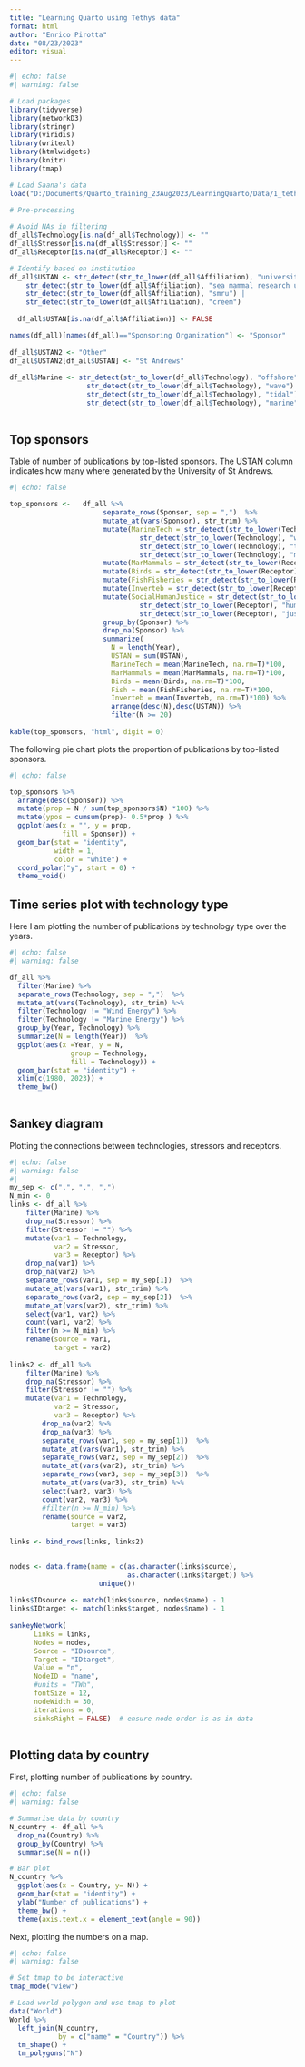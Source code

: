 ```yaml
---
title: "Learning Quarto using Tethys data"
format: html
author: "Enrico Pirotta"
date: "08/23/2023"
editor: visual
---
```


```r
#| echo: false
#| warning: false

# Load packages
library(tidyverse)
library(networkD3)
library(stringr)
library(viridis)
library(writexl)
library(htmlwidgets)
library(knitr)
library(tmap)

# Load Saana's data
load("D:/Documents/Quarto_training_23Aug2023/LearningQuarto/Data/1_tethys_docs_2023-08-13.Rd")

# Pre-processing
  
# Avoid NAs in filtering
df_all$Technology[is.na(df_all$Technology)] <- ""
df_all$Stressor[is.na(df_all$Stressor)] <- ""
df_all$Receptor[is.na(df_all$Receptor)] <- ""

# Identify based on institution
df_all$USTAN <- str_detect(str_to_lower(df_all$Affiliation), "university of st andrews") | 
    str_detect(str_to_lower(df_all$Affiliation), "sea mammal research unit") | 
    str_detect(str_to_lower(df_all$Affiliation), "smru") | 
    str_detect(str_to_lower(df_all$Affiliation), "creem")
  
  df_all$USTAN[is.na(df_all$Affiliation)] <- FALSE

names(df_all)[names(df_all)=="Sponsoring Organization"] <- "Sponsor"
  
df_all$USTAN2 <- "Other"
df_all$USTAN2[df_all$USTAN] <- "St Andrews"
  
df_all$Marine <- str_detect(str_to_lower(df_all$Technology), "offshore") |
                   str_detect(str_to_lower(df_all$Technology), "wave") |
                   str_detect(str_to_lower(df_all$Technology), "tidal") |
                   str_detect(str_to_lower(df_all$Technology), "marine")
  
```

## Top sponsors

Table of number of publications by top-listed sponsors. The USTAN column indicates how many where generated by the University of St Andrews.

```r
#| echo: false

top_sponsors <-   df_all %>%
                       separate_rows(Sponsor, sep = ",")  %>%
                       mutate_at(vars(Sponsor), str_trim) %>%
                       mutate(MarineTech = str_detect(str_to_lower(Technology), "offshore") | 
                                str_detect(str_to_lower(Technology), "wave") | 
                                str_detect(str_to_lower(Technology), "tidal") | 
                                str_detect(str_to_lower(Technology), "marine")) %>%
                       mutate(MarMammals = str_detect(str_to_lower(Receptor), "marine mammals")) %>%
                       mutate(Birds = str_detect(str_to_lower(Receptor), "birds")) %>%
                       mutate(FishFisheries = str_detect(str_to_lower(Receptor), "fish")) %>%
                       mutate(Inverteb = str_detect(str_to_lower(Receptor), "invertebrate")) %>%
                       mutate(SocialHumanJustice = str_detect(str_to_lower(Receptor), "social") |
                                str_detect(str_to_lower(Receptor), "human") | 
                                str_detect(str_to_lower(Receptor), "justice")) %>%
                       group_by(Sponsor) %>% 
                       drop_na(Sponsor) %>%
                       summarize(
                         N = length(Year), 
                         USTAN = sum(USTAN),
                         MarineTech = mean(MarineTech, na.rm=T)*100,
                         MarMammals = mean(MarMammals, na.rm=T)*100, 
                         Birds = mean(Birds, na.rm=T)*100,
                         Fish = mean(FishFisheries, na.rm=T)*100,
                         Inverteb = mean(Inverteb, na.rm=T)*100) %>%
                         arrange(desc(N),desc(USTAN)) %>%
                         filter(N >= 20)
  
kable(top_sponsors, "html", digit = 0)

```


The following pie chart plots the proportion of publications by top-listed sponsors.

```r
#| echo: false

top_sponsors %>% 
  arrange(desc(Sponsor)) %>%
  mutate(prop = N / sum(top_sponsors$N) *100) %>%
  mutate(ypos = cumsum(prop)- 0.5*prop ) %>% 
  ggplot(aes(x = "", y = prop, 
             fill = Sponsor)) +
  geom_bar(stat = "identity", 
           width = 1, 
           color = "white") +
  coord_polar("y", start = 0) +
  theme_void() 
```
 
## Time series plot with technology type

Here I am plotting the number of publications by technology type over the years.

```r
#| echo: false
#| warning: false

df_all %>% 
  filter(Marine) %>% 
  separate_rows(Technology, sep = ",")  %>%
  mutate_at(vars(Technology), str_trim) %>%
  filter(Technology != "Wind Energy") %>%
  filter(Technology != "Marine Energy") %>% 
  group_by(Year, Technology) %>% 
  summarize(N = length(Year))  %>% 
  ggplot(aes(x =Year, y = N, 
               group = Technology, 
               fill = Technology)) + 
  geom_bar(stat = "identity") +
  xlim(c(1980, 2023)) +
  theme_bw()
  
```

## Sankey diagram

Plotting the connections between technologies, stressors and receptors.

```r
#| echo: false
#| warning: false
#| 
my_sep <- c(",", ",", ",")
N_min <- 0
links <- df_all %>% 
    filter(Marine) %>%
    drop_na(Stressor) %>%
    filter(Stressor != "") %>% 
    mutate(var1 = Technology,
           var2 = Stressor,
           var3 = Receptor) %>% 
    drop_na(var1) %>% 
    drop_na(var2) %>% 
    separate_rows(var1, sep = my_sep[1])  %>%
    mutate_at(vars(var1), str_trim) %>%
    separate_rows(var2, sep = my_sep[2])  %>%
    mutate_at(vars(var2), str_trim) %>%
    select(var1, var2) %>%
    count(var1, var2) %>% 
    filter(n >= N_min) %>%
    rename(source = var1,
           target = var2)
    
links2 <- df_all %>% 
    filter(Marine) %>%
    drop_na(Stressor) %>%
    filter(Stressor != "") %>% 
    mutate(var1 = Technology,
           var2 = Stressor,
           var3 = Receptor) %>% 
        drop_na(var2) %>% 
        drop_na(var3) %>% 
        separate_rows(var1, sep = my_sep[1])  %>%
        mutate_at(vars(var1), str_trim) %>%
        separate_rows(var2, sep = my_sep[2])  %>%
        mutate_at(vars(var2), str_trim) %>%
        separate_rows(var3, sep = my_sep[3])  %>%
        mutate_at(vars(var3), str_trim) %>%
        select(var2, var3) %>%
        count(var2, var3) %>% 
        #filter(n >= N_min) %>%
        rename(source = var2,
               target = var3)
      
links <- bind_rows(links, links2)

    
nodes <- data.frame(name = c(as.character(links$source),
                             as.character(links$target)) %>%
                      unique())
    
links$IDsource <- match(links$source, nodes$name) - 1 
links$IDtarget <- match(links$target, nodes$name) - 1
    
sankeyNetwork(
      Links = links,
      Nodes = nodes,
      Source = "IDsource",
      Target = "IDtarget",
      Value = "n",
      NodeID = "name",
      #units = "TWh",
      fontSize = 12,
      nodeWidth = 30,
      iterations = 0,
      sinksRight = FALSE)  # ensure node order is as in data
    

```

## Plotting data by country

First, plotting number of publications by country.

```r
#| echo: false
#| warning: false

# Summarise data by country
N_country <- df_all %>% 
  drop_na(Country) %>% 
  group_by(Country) %>% 
  summarise(N = n())

# Bar plot
N_country %>% 
  ggplot(aes(x = Country, y= N)) +
  geom_bar(stat = "identity") + 
  ylab("Number of publications") +
  theme_bw() +
  theme(axis.text.x = element_text(angle = 90)) 
```

Next, plotting the numbers on a map.

```r
#| echo: false
#| warning: false

# Set tmap to be interactive
tmap_mode("view")

# Load world polygon and use tmap to plot
data("World")
World %>% 
  left_join(N_country, 
            by = c("name" = "Country")) %>% 
  tm_shape() +
  tm_polygons("N") 
```